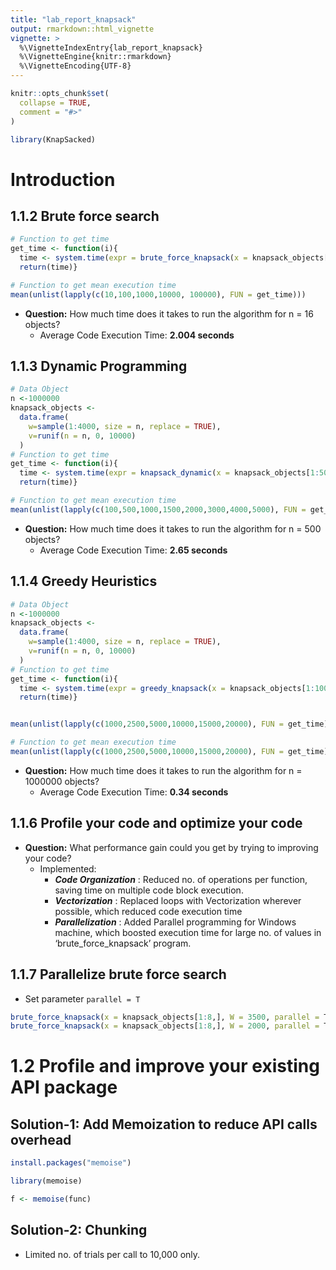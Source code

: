 ```yaml
---
title: "lab_report_knapsack"
output: rmarkdown::html_vignette
vignette: >
  %\VignetteIndexEntry{lab_report_knapsack}
  %\VignetteEngine{knitr::rmarkdown}
  %\VignetteEncoding{UTF-8}
---
```


```r
knitr::opts_chunk$set(
  collapse = TRUE,
  comment = "#>"
)
```

```r
library(KnapSacked)
```

# Introduction

## 1.1.2 Brute force search

```r
# Function to get time
get_time <- function(i){
  time <- system.time(expr = brute_force_knapsack(x = knapsack_objects[1:16,], W=i))[3]
  return(time)}

# Function to get mean execution time
mean(unlist(lapply(c(10,100,1000,10000, 100000), FUN = get_time)))
```

- **Question:** How much time does it takes to run the algorithm for n = 16 objects?
  - Average Code Execution Time: **2.004 seconds**
  
## 1.1.3 Dynamic Programming

```r
# Data Object
n <-1000000
knapsack_objects <-
  data.frame(
    w=sample(1:4000, size = n, replace = TRUE),
    v=runif(n = n, 0, 10000)
  )
# Function to get time
get_time <- function(i){
  time <- system.time(expr = knapsack_dynamic(x = knapsack_objects[1:500,], W=i))[3]
  return(time)}

# Function to get mean execution time
mean(unlist(lapply(c(100,500,1000,1500,2000,3000,4000,5000), FUN = get_time)))
```

- **Question:** How much time does it takes to run the algorithm for n = 500 objects?
  - Average Code Execution Time: **2.65 seconds**

## 1.1.4 Greedy Heuristics

```r
# Data Object
n <-1000000
knapsack_objects <-
  data.frame(
    w=sample(1:4000, size = n, replace = TRUE),
    v=runif(n = n, 0, 10000)
  )
# Function to get time
get_time <- function(i){
  time <- system.time(expr = greedy_knapsack(x = knapsack_objects[1:1000000,], W=i))[3]
  return(time)}


mean(unlist(lapply(c(1000,2500,5000,10000,15000,20000), FUN = get_time)))

# Function to get mean execution time
mean(unlist(lapply(c(1000,2500,5000,10000,15000,20000), FUN = get_time)))
```

- **Question:** How much time does it takes to run the algorithm for n = 1000000 objects?
  - Average Code Execution Time: **0.34 seconds**
  
## 1.1.6 Profile your code and optimize your code

- **Question:** What performance gain could you get by trying to improving your code?
  - Implemented:
    - **_Code Organization_** : Reduced no. of operations per function, saving time on multiple code block execution.
    - **_Vectorization_** : Replaced loops with Vectorization wherever possible, which reduced code execution time
    - **_Parallelization_** : Added Parallel programming for Windows machine, which boosted execution time for large no. of values in 'brute_force_knapsack' program.
    
## 1.1.7 Parallelize brute force search

- Set parameter `parallel = T` 

```r
brute_force_knapsack(x = knapsack_objects[1:8,], W = 3500, parallel = T)
brute_force_knapsack(x = knapsack_objects[1:8,], W = 2000, parallel = T)
```

# 1.2 Profile and improve your existing API package

## Solution-1: Add Memoization to reduce API calls overhead

```r
install.packages("memoise")

library(memoise)

f <- memoise(func)
```
## Solution-2: Chunking

- Limited no. of trials per call to 10,000 only.
